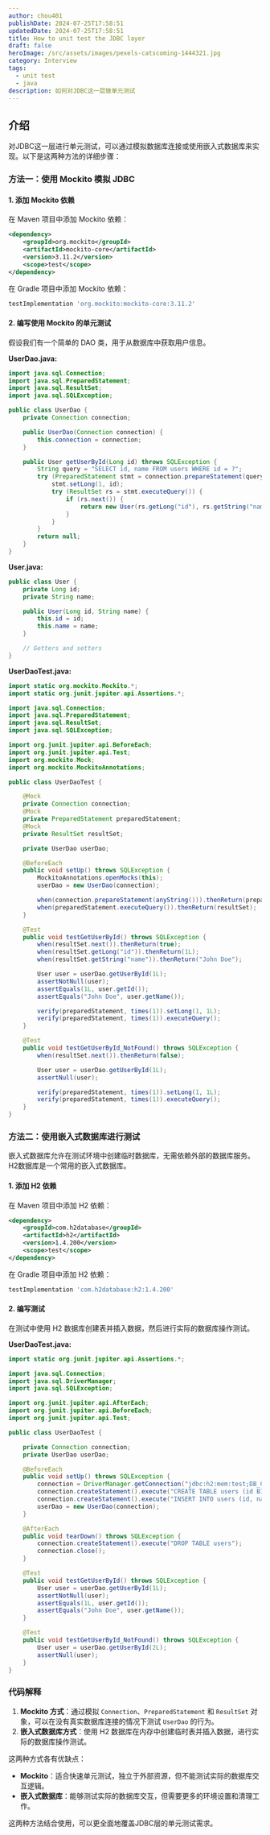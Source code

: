 ```yaml
---
author: chou401
publishDate: 2024-07-25T17:58:51
updatedDate: 2024-07-25T17:58:51
title: How to unit test the JDBC layer
draft: false
heroImage: /src/assets/images/pexels-catscoming-1444321.jpg
category: Interview
tags:
  - unit test
  - java
description: 如何对JDBC这一层做单元测试
---
```


## 介绍

对JDBC这一层进行单元测试，可以通过模拟数据库连接或使用嵌入式数据库来实现。以下是这两种方法的详细步骤：

### 方法一：使用 Mockito 模拟 JDBC

#### 1. 添加 Mockito 依赖

在 Maven 项目中添加 Mockito 依赖：

```xml
<dependency>
    <groupId>org.mockito</groupId>
    <artifactId>mockito-core</artifactId>
    <version>3.11.2</version>
    <scope>test</scope>
</dependency>
```

在 Gradle 项目中添加 Mockito 依赖：

```groovy
testImplementation 'org.mockito:mockito-core:3.11.2'
```

#### 2. 编写使用 Mockito 的单元测试

假设我们有一个简单的 DAO 类，用于从数据库中获取用户信息。

**UserDao.java:**

```java
import java.sql.Connection;
import java.sql.PreparedStatement;
import java.sql.ResultSet;
import java.sql.SQLException;

public class UserDao {
    private Connection connection;

    public UserDao(Connection connection) {
        this.connection = connection;
    }

    public User getUserById(Long id) throws SQLException {
        String query = "SELECT id, name FROM users WHERE id = ?";
        try (PreparedStatement stmt = connection.prepareStatement(query)) {
            stmt.setLong(1, id);
            try (ResultSet rs = stmt.executeQuery()) {
                if (rs.next()) {
                    return new User(rs.getLong("id"), rs.getString("name"));
                }
            }
        }
        return null;
    }
}
```

**User.java:**

```java
public class User {
    private Long id;
    private String name;

    public User(Long id, String name) {
        this.id = id;
        this.name = name;
    }

    // Getters and setters
}
```

**UserDaoTest.java:**

```java
import static org.mockito.Mockito.*;
import static org.junit.jupiter.api.Assertions.*;

import java.sql.Connection;
import java.sql.PreparedStatement;
import java.sql.ResultSet;
import java.sql.SQLException;

import org.junit.jupiter.api.BeforeEach;
import org.junit.jupiter.api.Test;
import org.mockito.Mock;
import org.mockito.MockitoAnnotations;

public class UserDaoTest {

    @Mock
    private Connection connection;
    @Mock
    private PreparedStatement preparedStatement;
    @Mock
    private ResultSet resultSet;

    private UserDao userDao;

    @BeforeEach
    public void setUp() throws SQLException {
        MockitoAnnotations.openMocks(this);
        userDao = new UserDao(connection);

        when(connection.prepareStatement(anyString())).thenReturn(preparedStatement);
        when(preparedStatement.executeQuery()).thenReturn(resultSet);
    }

    @Test
    public void testGetUserById() throws SQLException {
        when(resultSet.next()).thenReturn(true);
        when(resultSet.getLong("id")).thenReturn(1L);
        when(resultSet.getString("name")).thenReturn("John Doe");

        User user = userDao.getUserById(1L);
        assertNotNull(user);
        assertEquals(1L, user.getId());
        assertEquals("John Doe", user.getName());

        verify(preparedStatement, times(1)).setLong(1, 1L);
        verify(preparedStatement, times(1)).executeQuery();
    }

    @Test
    public void testGetUserById_NotFound() throws SQLException {
        when(resultSet.next()).thenReturn(false);

        User user = userDao.getUserById(1L);
        assertNull(user);

        verify(preparedStatement, times(1)).setLong(1, 1L);
        verify(preparedStatement, times(1)).executeQuery();
    }
}
```

### 方法二：使用嵌入式数据库进行测试

嵌入式数据库允许在测试环境中创建临时数据库，无需依赖外部的数据库服务。H2数据库是一个常用的嵌入式数据库。

#### 1. 添加 H2 依赖

在 Maven 项目中添加 H2 依赖：

```xml
<dependency>
    <groupId>com.h2database</groupId>
    <artifactId>h2</artifactId>
    <version>1.4.200</version>
    <scope>test</scope>
</dependency>
```

在 Gradle 项目中添加 H2 依赖：

```groovy
testImplementation 'com.h2database:h2:1.4.200'
```

#### 2. 编写测试

在测试中使用 H2 数据库创建表并插入数据，然后进行实际的数据库操作测试。

**UserDaoTest.java:**

```java
import static org.junit.jupiter.api.Assertions.*;

import java.sql.Connection;
import java.sql.DriverManager;
import java.sql.SQLException;

import org.junit.jupiter.api.AfterEach;
import org.junit.jupiter.api.BeforeEach;
import org.junit.jupiter.api.Test;

public class UserDaoTest {

    private Connection connection;
    private UserDao userDao;

    @BeforeEach
    public void setUp() throws SQLException {
        connection = DriverManager.getConnection("jdbc:h2:mem:test;DB_CLOSE_DELAY=-1");
        connection.createStatement().execute("CREATE TABLE users (id BIGINT PRIMARY KEY, name VARCHAR(255))");
        connection.createStatement().execute("INSERT INTO users (id, name) VALUES (1, 'John Doe')");
        userDao = new UserDao(connection);
    }

    @AfterEach
    public void tearDown() throws SQLException {
        connection.createStatement().execute("DROP TABLE users");
        connection.close();
    }

    @Test
    public void testGetUserById() throws SQLException {
        User user = userDao.getUserById(1L);
        assertNotNull(user);
        assertEquals(1L, user.getId());
        assertEquals("John Doe", user.getName());
    }

    @Test
    public void testGetUserById_NotFound() throws SQLException {
        User user = userDao.getUserById(2L);
        assertNull(user);
    }
}
```

### 代码解释

1. **Mockito 方式**：通过模拟 `Connection`、`PreparedStatement` 和 `ResultSet` 对象，可以在没有真实数据库连接的情况下测试 `UserDao` 的行为。
2. **嵌入式数据库方式**：使用 H2 数据库在内存中创建临时表并插入数据，进行实际的数据库操作测试。

这两种方式各有优缺点：

- **Mockito**：适合快速单元测试，独立于外部资源，但不能测试实际的数据库交互逻辑。
- **嵌入式数据库**：能够测试实际的数据库交互，但需要更多的环境设置和清理工作。

这两种方法结合使用，可以更全面地覆盖JDBC层的单元测试需求。
